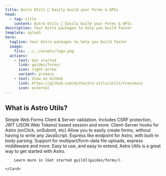 ```yaml
---
title: Astro Utils 🚀 Easily build your Forms & APIs
head:
  - tag: title
    content: Astro Utils 🚀 Easily build your Forms & APIs
description: Your Astro packages to help you build faster
template: splash
hero:
  tagline: Your Astro packages to help you build faster
  image:
    file: ../../assets/logo.png
  actions:
    - text: Get started
      link: guides/forms/
      icon: right-arrow
      variant: primary
    - text: View on GitHub
      link: https://github.com/withastro-utils/utils/tree/main
      icon: external
---
```



## What is Astro Utils?

<CardGrid stagger>
	<Card title="Web Forms" icon="pencil">
		Simple Web Forms Client & Server validation. Includes CSRF protection, JWT (JSON Web Tokens) based session and more.
	</Card>
	<Card title="Astro Hooks" icon="add-document">
		Client-Server hooks for Astro (onClick, onSubmit, etc)
        Allow you to easily create forms, without having to write any JavaScript.
	</Card>
	<Card title="Express Endpoint" icon="setting">
		Express like endpoint for Astro, with built-in body parsing.
        Support for multipart/form-data file uploads, express middleware and more.
	</Card>
	<Card title="Read the docs" icon="open-book">
        Easy to use, and easy to extend, Astro Utils is a great way to get started with Astro.

		Learn more in [Get started guild](guides/forms/).

	</Card>
</CardGrid>
